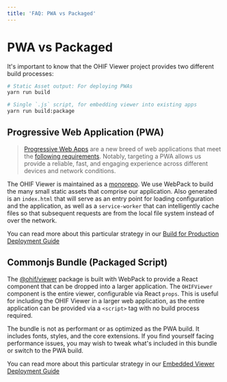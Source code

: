 ```yaml
---
title: 'FAQ: PWA vs Packaged'
---
```


# PWA vs Packaged

It's important to know that the OHIF Viewer project provides two different build
processes:

```bash
# Static Asset output: For deploying PWAs
yarn run build

# Single `.js` script, for embedding viewer into existing apps
yarn run build:package
```

## Progressive Web Application (PWA)

> [Progressive Web Apps][pwa] are a new breed of web applications that meet the
> [following requirements][pwa-checklist]. Notably, targeting a PWA allows us
> provide a reliable, fast, and engaging experience across different devices and
> network conditions.

The OHIF Viewer is maintained as a [monorepo][monorepo]. We use WebPack to build
the many small static assets that comprise our application. Also generated is an
`index.html` that will serve as an entry point for loading configuration and the
application, as well as a `service-worker` that can intelligently cache files so
that subsequent requests are from the local file system instead of over the
network.

You can read more about this particular strategy in our
[Build for Production Deployment Guide](./../deployment/recipes/build-for-production.md)

## Commonjs Bundle (Packaged Script)

The [@ohif/viewer][viewer-npm] package is built with WebPack to provide a React
component that can be dropped into a larger application. The `OHIFViewer`
component is the entire viewer, configurable via React `props`. This is useful
for including the OHIF Viewer in a larger web application, as the entire
application can be provided via a `<script>` tag with no build process required.

The bundle is not as performant or as optimized as the PWA build. It includes
fonts, styles, and the core extensions. If you find yourself facing performance
issues, you may wish to tweak what's included in this bundle or switch to the
PWA build.

You can read more about this particular strategy in our
[Embedded Viewer Deployment Guide](./../deployment/recipes/embedded-viewer.md)

<!--
  Links
  -->

<!-- prettier-ignore-start -->
[pwa]: https://developers.google.com/web/progressive-web-apps/
[pwa-checklist]: https://developers.google.com/web/progressive-web-apps/checklist
[monorepo]: https://github.com/OHIF/Viewers/issues/768
[viewer-npm]: https://www.npmjs.com/package/@ohif/viewer
<!-- prettier-ignore-end -->
